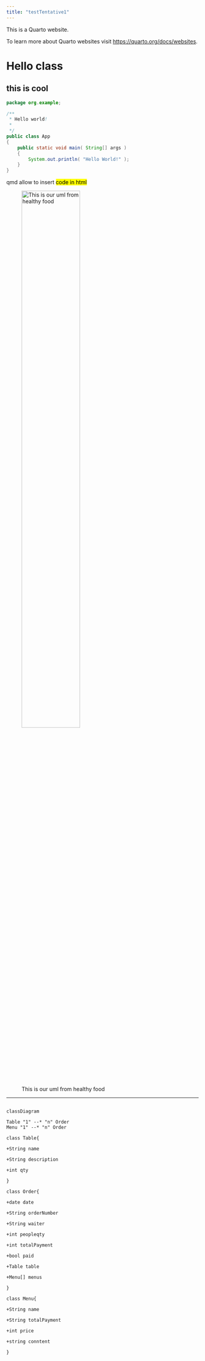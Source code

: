 ```yaml
---
title: "testTentative1"
---
```


This is a Quarto website.

To learn more about Quarto websites visit <https://quarto.org/docs/websites>.



# Hello class

## this is  cool 

```java
package org.example;

/**
 * Hello world!
 *
 */
public class App 
{
    public static void main( String[] args )
    {
        System.out.println( "Hello World!" );
    }
}


```

qmd allow to insert <mark> code in html </mark>

![This is our uml from healthy food](/images/uml.png){width="60%"}

----------



``` mermaid

classDiagram

Table "1" --* "n" Order
Menu "1" --* "n" Order

class Table{

+String name

+String description

+int qty

}

class Order{

+date date

+String orderNumber

+String waiter

+int peopleqty

+int totalPayment

+bool paid

+Table table

+Menu[] menus

}

class Menu{

+String name

+String totalPayment

+int price

+string conntent

}

```